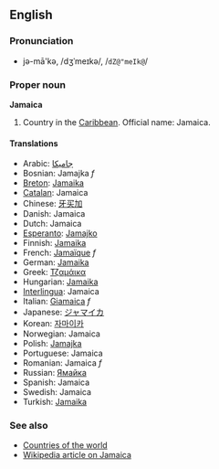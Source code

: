 ==English==
===Pronunciation===
*jə-mā'kə, /dʒˈmeɪkə/, /<tt>dZ@"meIk@</tt>/

===Proper noun===
'''Jamaica'''

# Country in the [[Caribbean]]. Official name: Jamaica.

====Translations====
*Arabic: [[جاميكا]]
*Bosnian: Jamajka ''f''
*[[Breton]]: [[Jamaika]]
*[[Catalan]]: Jamaica
*Chinese: [[牙买加]]
*Danish: Jamaica
*Dutch: Jamaica
*[[Esperanto]]: [[Jamajko]]
*Finnish: [[Jamaika]]
*French: [[Jamaïque]] ''f''
*German: [[Jamaika]]
*Greek: [[Τζαμάικα]]
*Hungarian: [[Jamaika]]
*[[Interlingua]]: Jamaica
*Italian: [[Giamaica]] ''f''
*Japanese: [[ジャマイカ]]
*Korean: [[자마이카]]
*Norwegian: Jamaica
*Polish: [[Jamajka]]
*Portuguese: Jamaica
*Romanian: Jamaica ''f''
*Russian: [[Ямайка]]
*Spanish: Jamaica
*Swedish: Jamaica
*Turkish: [[Jamaika]]

===See also===
*[[Countries of the world]]
*[[w:Jamaica|Wikipedia article on Jamaica]]